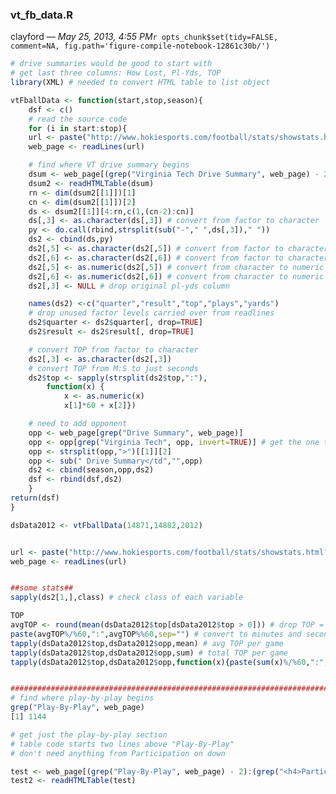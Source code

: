 
<!-- Automatically generated by RStudio [12861c30b10411e1afa60800200c9a66] -->
### vt_fb_data.R
clayford --- *May 25, 2013, 4:55 PM*`r opts_chunk$set(tidy=FALSE, comment=NA, fig.path='figure-compile-notebook-12861c30b/')`
```r
# drive summaries would be good to start with
# get last three columns: How Lost, Pl-Yds, TOP
library(XML) # needed to convert HTML table to list object

vtFballData <- function(start,stop,season){
	dsf <- c()
	# read the source code
	for (i in start:stop){
	url <- paste("http://www.hokiesports.com/football/stats/showstats.html?",i,sep="")
	web_page <- readLines(url)

	# find where VT drive summary begins
	dsum <- web_page[(grep("Virginia Tech Drive Summary", web_page) - 2):(grep("Virginia Tech Drive Summary", web_page) + 18)]
	dsum2 <- readHTMLTable(dsum)
	rn <- dim(dsum2[[1]])[1]
	cn <- dim(dsum2[[1]])[2]
	ds <- dsum2[[1]][4:rn,c(1,(cn-2):cn)]
	ds[,3] <- as.character(ds[,3]) # convert from factor to character
	py <- do.call(rbind,strsplit(sub("-"," ",ds[,3])," "))
	ds2 <- cbind(ds,py)
	ds2[,5] <- as.character(ds2[,5]) # convert from factor to character
	ds2[,6] <- as.character(ds2[,6]) # convert from factor to character
	ds2[,5] <- as.numeric(ds2[,5]) # convert from character to numeric
	ds2[,6] <- as.numeric(ds2[,6]) # convert from character to numeric
	ds2[,3] <- NULL # drop original pl-yds column

	names(ds2) <-c("quarter","result","top","plays","yards")
	# drop unused factor levels carried over from readlines
	ds2$quarter <- ds2$quarter[, drop=TRUE] 
	ds2$result <- ds2$result[, drop=TRUE]

	# convert TOP from factor to character
	ds2[,3] <- as.character(ds2[,3]) 
	# convert TOP from M:S to just seconds
	ds2$top <- sapply(strsplit(ds2$top,":"),
  		function(x) {
    		x <- as.numeric(x)
    		x[1]*60 + x[2]})

	# need to add opponent
	opp <- web_page[grep("Drive Summary", web_page)]
	opp <- opp[grep("Virginia Tech", opp, invert=TRUE)] # get the one that is not VT
	opp <- strsplit(opp,">")[[1]][2]
	opp <- sub(" Drive Summary</td","",opp)
	ds2 <- cbind(season,opp,ds2)
	dsf <- rbind(dsf,ds2)
	}
return(dsf)
}

dsData2012 <- vtFballData(14871,14882,2012)


url <- paste("http://www.hokiesports.com/football/stats/showstats.html?14871")
web_page <- readLines(url)


##some stats##
sapply(ds2[1,],class) # check class of each variable

TOP
avgTOP <- round(mean(dsData2012$top[dsData2012$top > 0])) # drop TOP = 0, take mean, round
paste(avgTOP%/%60,":",avgTOP%%60,sep="") # convert to minutes and seconds (rough)
tapply(dsData2012$top,dsData2012$opp,mean) # avg TOP per game
tapply(dsData2012$top,dsData2012$opp,sum) # total TOP per game
tapply(dsData2012$top,dsData2012$opp,function(x){paste(sum(x)%/%60,":",sum(x)%%60,sep="")}) # total TOP per game, converted to m:s


####################################################################################
# find where play-by-play begins
grep("Play-By-Play", web_page)
[1] 1144

# get just the play-by-play section
# table code starts two lines above "Play-By-Play"
# don't need anything from Participation on down

test <- web_page[(grep("Play-By-Play", web_page) - 2):(grep("<h4>Participation</h4>", web_page)-1)]
test2 <- readHTMLTable(test)

```

